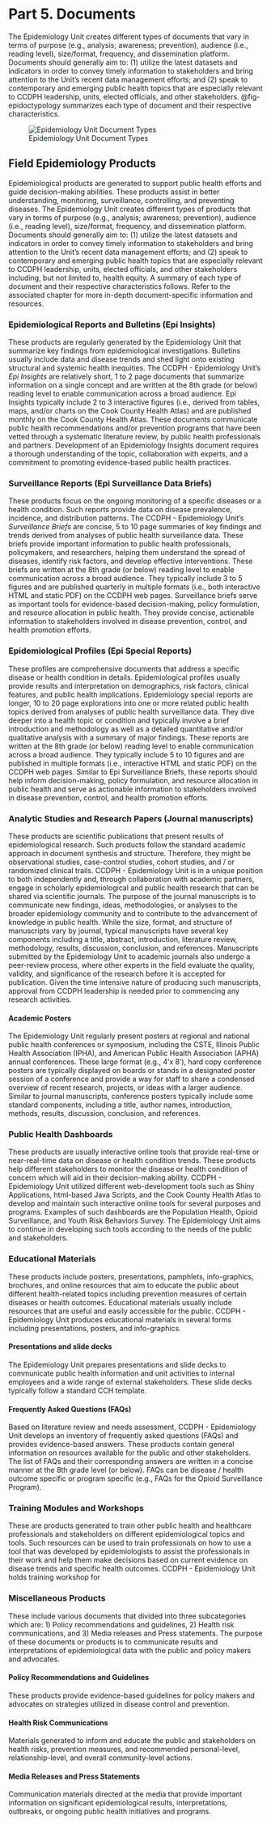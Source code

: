 # Part 5. Documents

The Epidemiology Unit creates different types of documents that vary in terms of purpose (e.g., analysis; awareness; prevention), audience (i.e., reading level), size/format, frequency, and dissemination platform. Documents should generally aim to: (1) utilize the latest datasets and indicators in order to convey timely information to stakeholders and bring attention to the Unit's recent data management efforts; and (2) speak to contemporary and emerging public health topics that are especially relevant to CCDPH leadership, units, elected officials, and other stakeholders. @fig-epidoctypology summarizes each type of document and their respective characteristics. 

![Epidemiology Unit Document Types](images/ccdph_document_typology.png){#fig-epidoctypology}

## Field Epidemiology Products

Epidemiological products are generated to support public health efforts and guide decision-making abilities. These products assist in better understanding, monitoring, surveillance, controlling, and preventing diseases. The Epidemiology Unit creates different types of products that vary in terms of purpose (e.g., analysis; awareness; prevention), audience (i.e., reading level), size/format, frequency, and dissemination platform. Documents should generally aim to: (1) utilize the latest datasets and indicators in order to convey timely information to stakeholders and bring attention to the Unit's recent data management efforts; and (2) speak to contemporary and emerging public health topics that are especially relevant to CCDPH leadership, units, elected officials, and other stakeholders including, but not limited to, health equity. A summary of each type of document and their respective characteristics follows. Refer to the associated chapter for more in-depth document-specific information and resources.

### Epidemiological Reports and Bulletins (Epi Insights)

These products are regularly generated by the Epidemiology Unit that summarize key findings from epidemiological investigations. Bulletins usually include data and disease trends and shed light onto existing structural and systemic health inequities. The CCDPH - Epidemiology Unit's *Epi Insights* are relatively short, 1 to 2 page documents that summarize information on a single concept and are written at the 8th grade (or below) reading level to enable communication across a broad audience. Epi Insights typically include 2 to 3 interactive figures (i.e., derived from tables, maps, and/or charts on the Cook County Health Atlas) and are published monthly on the Cook County Health Atlas. These documents communicate public health recommendations and/or prevention programs that have been vetted through a systematic literature review, by public health professionals and partners. Development of an Epidemiology Insights document requires a thorough understanding of the topic, collaboration with experts, and a commitment to promoting evidence-based public health practices. 

### Surveillance Reports (Epi Surveillance Data Briefs)

These products focus on the ongoing monitoring of a specific diseases or a health condition. Such reports provide data on disease prevalence, incidence, and distribution patterns. The CCDPH - Epidemiology Unit's *Surveillance Briefs* are concise, 5 to 10 page summaries of key findings and trends derived from analyses of public health surveillance data. These briefs provide important information to public health professionals, policymakers, and researchers, helping them understand the spread of diseases, identify risk factors, and develop effective interventions. These briefs are written at the 8th grade (or below) reading level to enable communication across a broad audience. They typically include 3 to 5 figures and are published quarterly in multiple formats (i.e., both interactive HTML and static PDF) on the CCDPH web pages. Surveillance briefs serve as important tools for evidence-based decision-making, policy formulation, and resource allocation in public health. They provide concise, actionable information to stakeholders involved in disease prevention, control, and health promotion efforts.

### Epidemiological Profiles (Epi Special Reports)

These profiles are comprehensive documents that address a specific disease or health condition in details. Epidemiological profiles usually provide results and interpretation on demographics, risk factors, clinical features, and public health implications. Epidemiology special reports are longer, 10 to 20 page explorations into one or more related public health topics derived from analyses of public health surveillance data. They dive deeper into a health topic or condition and typically involve a brief introduction and methodology as well as a detailed quantitative and/or qualitative analysis with a summary of major findings. These reports are written at the 8th grade (or below) reading level to enable communication across a broad audience. They typically include 5 to 10 figures and are published in multiple formats (i.e., interactive HTML and static PDF) on the CCDPH web pages. Similar to Epi Surveillance Briefs, these reports should help inform decision-making, policy formulation, and resource allocation in public health and serve as actionable information to stakeholders involved in disease prevention, control, and health promotion efforts.

### Analytic Studies and Research Papers (Journal manuscripts)

These products are scientific publications that present results of epidemiological research. Such products follow the standard academic approach in document synthesis and structure. Therefore, they might be observational studies, case-control studies, cohort studies, and / or randomized clinical trails. CCDPH - Epidemiology Unit is in a unique position to both independently and, through collaboration with academic partners, engage in scholarly epidemiological and public health research that can be shared via scientific journals. The purpose of the journal manuscripts is to communicate new findings, ideas, methodologies, or analyses to the broader epidemiology community and to contribute to the advancement of knowledge in public health. While the size, format, and structure of manuscripts vary by journal, typical manuscripts have several key components including a title, abstract, introduction, literature review, methodology, results, discussion, conclusion, and references. Manuscripts submitted by the Epidemiology Unit to academic journals also undergo a peer-review process, where other experts in the field evaluate the quality, validity, and significance of the research before it is accepted for publication. Given the time intensive nature of producing such manuscripts, approval from CCDPH leadership is needed prior to commencing any research activities.

#### Academic Posters

The Epidemiology Unit regularly present posters at regional and national public health conferences or symposium, including the CSTE, Illinois Public Health Association (IPHA), and American Public Health Association (APHA) annual conferences. These large format (e.g., 4'x 8'), hard copy conference posters are typically displayed on boards or stands in a designated poster session of a conference and provide a way for staff to share a condensed overview of recent research, projects, or ideas with a larger audience. Similar to journal manuscripts, conference posters typically include some standard components, including a title, author names, introduction, methods, results, discussion, conclusion, and references.

### Public Health Dashboards

These products are usually interactive online tools that provide real-time or near-real-time data on disease or health condition trends. These products help different stakeholders to monitor the disease or health condition of concern which will aid in their decision-making ability. CCDPH - Epidemiology Unit utilized different web-development tools such as Shiny Applications, html-based Java Scripts, and the Cook County Health Atlas to develop and maintain such interactive online tools for several purposes and programs. Examples of such dashboards are the Population Health, Opioid Surveillance, and Youth Risk Behaviors Survey. The Epidemiology Unit aims to continue in developing such tools according to the needs of the public and stakeholders.

### Educational Materials

These products include posters, presentations, pamphlets, info-graphics, brochures, and online resources that aim to educate the public about different health-related topics including prevention measures of certain diseases or health outcomes. Educational materials usually include resources that are useful and easily accessible for the public. CCDPH - Epidemiology Unit produces educational materials in several forms including presentations, posters, and info-graphics.

#### Presentations and slide decks

The Epidemiology Unit prepares presentations and slide decks to communicate public health information and unit activities to internal employees and a wide range of external stakeholders. These slide decks typically follow a standard CCH template.

#### Frequently Asked Questions (FAQs)

Based on literature review and needs assessment, CCDPH - Epidemiology Unit develops an inventory of frequently asked questions (FAQs) and provides evidence-based answers. These products contain general information on resources available for the public and other stakeholders. The list of FAQs and their corresponding answers are written in a concise manner at the 8th grade level (or below). FAQs can be disease / health outcome specific or program specific (e.g., FAQs for the Opioid Surveillance Program).  

### Training Modules and Workshops

These are products generated to train other public health and healthcare professionals and stakeholders on different epidemiological topics and tools. Such resources can be used to train professionals on how to use a tool that was developed by epidemiologists to assist the professionals in their work and help them make decisions based on current evidence on disease trends and specific health outcomes. CCDPH - Epidemiology Unit holds training workshop for 

### Miscellaneous Products

These include various documents that divided into three subcategories which are: 1) Policy recommendations and guidelines, 2) Health risk communications, and 3) Media releases and Press statements. The purpose of these documents or products is to communicate results and interpretations of epidemiological data with the public and policy makers and advocates. 

#### Policy Recommendations and Guidelines

These products provide evidence-based guidelines for policy makers and advocates on strategies utilized in disease control and prevention.

#### Health Risk Communications

Materials generated to inform and educate the public and stakeholders on health risks, prevention measures, and recommended personal-level, relationship-level, and overall community-level actions.

#### Media Releases and Press Statements

Communication materials directed at the media that provide important information on significant epidemiological results, interpretations, outbreaks, or ongoing public health initiatives and programs.




